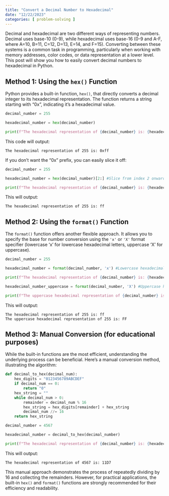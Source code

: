 ```yaml
---
title: "Convert a Decimal Number to Hexadecimal"
date: "12/22/2023"
categories: [ problem-solving ]
---
```



Decimal and hexadecimal are two different ways of representing numbers.  Decimal uses base-10 (0-9), while hexadecimal uses base-16 (0-9 and A-F, where A=10, B=11, C=12, D=13, E=14, and F=15).  Converting between these systems is a common task in programming, particularly when working with memory addresses, color codes, or data representation at a lower level.  This post will show you how to easily convert decimal numbers to hexadecimal in Python.

## Method 1: Using the `hex()` Function

Python provides a built-in function, `hex()`, that directly converts a decimal integer to its hexadecimal representation.  The function returns a string starting with "0x", indicating it's a hexadecimal value.

```python
decimal_number = 255

hexadecimal_number = hex(decimal_number)

print(f"The hexadecimal representation of {decimal_number} is: {hexadecimal_number}") 
```

This code will output:

```
The hexadecimal representation of 255 is: 0xff
```

If you don't want the "0x" prefix, you can easily slice it off:

```python
decimal_number = 255

hexadecimal_number = hex(decimal_number)[2:] #Slice from index 2 onwards

print(f"The hexadecimal representation of {decimal_number} is: {hexadecimal_number}")
```

This will output:

```
The hexadecimal representation of 255 is: ff
```


## Method 2: Using the `format()` Function

The `format()` function offers another flexible approach.  It allows you to specify the base for number conversion using the `'x'` or `'X'` format specifier (lowercase 'x' for lowercase hexadecimal letters, uppercase 'X' for uppercase).


```python
decimal_number = 255

hexadecimal_number = format(decimal_number, 'x') #Lowercase hexadecimal

print(f"The hexadecimal representation of {decimal_number} is: {hexadecimal_number}")

hexadecimal_number_uppercase = format(decimal_number, 'X') #Uppercase hexadecimal

print(f"The uppercase hexadecimal representation of {decimal_number} is: {hexadecimal_number_uppercase}")
```

This will output:

```
The hexadecimal representation of 255 is: ff
The uppercase hexadecimal representation of 255 is: FF
```

## Method 3: Manual Conversion (for educational purposes)

While the built-in functions are the most efficient, understanding the underlying process can be beneficial.  Here's a manual conversion method, illustrating the algorithm:

```python
def decimal_to_hex(decimal_num):
    hex_digits = "0123456789ABCDEF"
    if decimal_num == 0:
        return "0"
    hex_string = ""
    while decimal_num > 0:
        remainder = decimal_num % 16
        hex_string = hex_digits[remainder] + hex_string
        decimal_num //= 16
    return hex_string

decimal_number = 4567

hexadecimal_number = decimal_to_hex(decimal_number)

print(f"The hexadecimal representation of {decimal_number} is: {hexadecimal_number}")
```

This will output:

```
The hexadecimal representation of 4567 is: 11D7
```

This manual approach demonstrates the process of repeatedly dividing by 16 and collecting the remainders.  However, for practical applications, the built-in `hex()` and `format()` functions are strongly recommended for their efficiency and readability.


